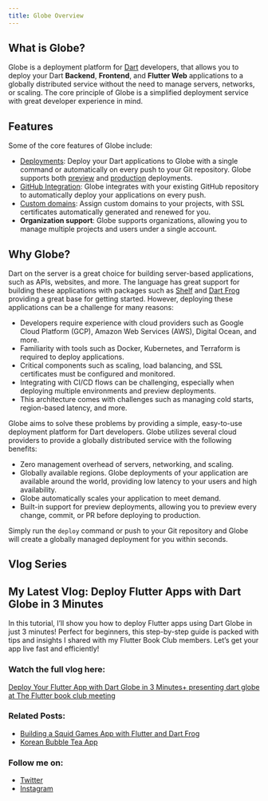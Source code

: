 ```yaml
---
title: Globe Overview
---
```


## What is Globe?

Globe is a deployment platform for [Dart](https://dart.dev/) developers, that allows you to deploy your Dart **Backend**, **Frontend**, and **Flutter Web** applications to a globally
distributed service without the need to manage servers, networks, or scaling. The core principle of Globe is a simplified deployment service
with great developer experience in mind.

## Features

Some of the core features of Globe include:

- [Deployments][deployment-url]: Deploy your Dart applications to Globe with a single command or automatically on every push to your Git repository. Globe supports both [preview][preview-url] and [production][production-url] deployments.
- [GitHub Integration][github-integration-url]: Globe integrates with your existing GitHub repository to automatically deploy your applications on every push.
- [Custom domains][custom-domains-url]: Assign custom domains to your projects, with SSL certificates automatically generated and renewed for you.
- **Organization support**: Globe supports organizations, allowing you to manage multiple projects and users under a single account.

## Why Globe?

Dart on the server is a great choice for building server-based applications, such as APIs, websites, and more. The language has great support for building these applications with packages such
as [Shelf][shelf-url-ext] and [Dart Frog][dart-frog-url-ext] providing a great base for getting started. However, deploying these applications can be a challenge for
many reasons:

- Developers require experience with cloud providers such as Google Cloud Platform (GCP), Amazon Web Services (AWS), Digital Ocean, and more.
- Familiarity with tools such as Docker, Kubernetes, and Terraform is required to deploy applications.
- Critical components such as scaling, load balancing, and SSL certificates must be configured and monitored.
- Integrating with CI/CD flows can be challenging, especially when deploying multiple environments and preview deployments.
- This architecture comes with challenges such as managing cold starts, region-based latency, and more.

Globe aims to solve these problems by providing a simple, easy-to-use deployment platform for Dart developers. Globe utilizes several cloud providers to provide a globally distributed service with the following benefits:

- Zero management overhead of servers, networking, and scaling.
- Globally available regions. Globe deployments of your application are available around the world, providing low latency to your users and high availability.
- Globe automatically scales your application to meet demand.
- Built-in support for preview deployments, allowing you to preview every change, commit, or PR before deploying to production.

Simply run the `deploy` command or push to your Git repository and Globe will create a globally managed deployment for you within seconds.

[deployment-url]: /deployments 
[github-integration-url]: /deployments/github-integration
[custom-domains-url]: /domains#custom-domains
[preview-url]: /deployments#creating-a-preview-deployment
[production-url]: /deployments#creating-a-production-deployment
[shelf-url-ext]: https://pub.dev/packages/shelf
[dart-frog-url-ext]: https://pub.dev/packages/dart_frog
## Vlog Series
## My Latest Vlog: Deploy Flutter Apps with Dart Globe in 3 Minutes

In this tutorial, I’ll show you how to deploy Flutter apps using Dart Globe in just 3 minutes! Perfect for beginners, this step-by-step guide is packed with tips and insights I shared with my Flutter Book Club members. Let’s get your app live fast and efficiently!

### Watch the full vlog here:
[Deploy Your Flutter App with Dart Globe in 3 Minutes+ presenting dart globe at The Flutter book club meeting](https://youtu.be/a-5f_v-ixIk?si=1tZ3Gz8A4sQ9N_WI)

### Related Posts:
- [Building a Squid Games App with Flutter and Dart Frog](https://medium.com/@workwithemmanuella/building-a-squid-games-app-with-flutter-and-dart-frog-ae1fee7d23af)
- [Korean Bubble Tea App](https://github.com/Dev-ellaij/korean_bubble_tea)

### Follow me on:
- [Twitter](https://x.com/ellatechie)
- [Instagram](https://www.instagram.com/flutter_fairy__?igsh=MTN5ZXdjYjVsanNrZg==)
